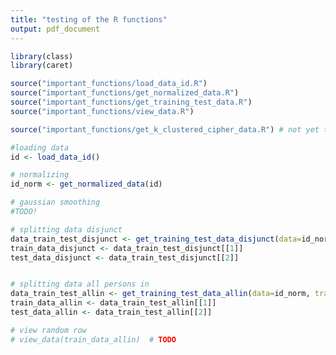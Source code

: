 ```yaml
---
title: "testing of the R functions"
output: pdf_document
---
```


```r
library(class)
library(caret)
```


```r

source("important_functions/load_data_id.R")
source("important_functions/get_normalized_data.R")
source("important_functions/get_training_test_data.R")
source("important_functions/view_data.R")

source("important_functions/get_k_clustered_cipher_data.R") # not yet tested

#loading data
id <- load_data_id()

# normalizing
id_norm <- get_normalized_data(id)

# gaussian smoothing
#TODO!

# splitting data disjunct
data_train_test_disjunct <- get_training_test_data_disjunct(data=id_norm)
train_data_disjunct <- data_train_test_disjunct[[1]]
test_data_disjunct <- data_train_test_disjunct[[2]]


# splitting data all persons in
data_train_test_allin <- get_training_test_data_allin(data=id_norm, training_percent=70)
train_data_allin <- data_train_test_allin[[1]]
test_data_allin <- data_train_test_allin[[2]]

# view random row
# view_data(train_data_allin)  # TODO



```
